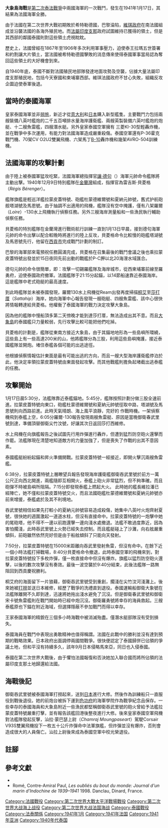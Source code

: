 {{Infobox Military Conflict
|conflict=大象島海戰
|partof= [[第二次泰法戰爭|第二次泰法戰爭]] （[[第二次世界大戰|第二次世界大戰]]）
|image=[[File:Battle_of_Koh_Chang_17_january_1941_(English_version).svg|300px]]
|caption= 戰鬥形勢圖
|date=在1941年1月16日~17日
|place=[[泰國灣|泰國灣]]
|result=[[維琪法國|維琪法國]]海軍大勝
|combatant1=[[File:Flag_of_Philippe_Pétain,_Chief_of_State_of_Vichy_France.gif|25px]] [[維琪法國|維琪法國]]
|combatant2= [[File:Flag_of_Thailand.svg|22px]] [[泰國|泰國]]  
|commander1=[[File:Flag_of_Philippe_Pétain,_Chief_of_State_of_Vichy_France.gif|25px]] 雷吉斯·貝菱格 (Régis Bérenger)
|commander2= [[File:Flag_of_Thailand.svg|22px]] 維拉潘{{KIA}}     
|strength1=1艘輕巡洋艦<br>2艘舊式炮艦<br>2艘炮艇
|strength2=2艘魚雷艇<br>1艘[[海防艦|海防艦]]
|casualties1=沒有任何<ref name = "G & H"/>
|casualties2=300人死亡<ref name="G & H">{{cite book |title=Face à la France, une victoire de Thaïs |last=Journoud |first=Pierre |publisher= |edition=8 |date=2012 |pages=72}}</ref><br>2艘魚雷艇沉沒<br>1艘海防艦重傷<!--ship heavily damaged-->
}}
{{Campaignbox Vichy France Military in World War II}}

'''大象島海戰'''是[[第二次泰法戰爭|第二次泰法戰爭]]中兩國海軍的一次戰鬥，發生在1941年1月17日，其結果為法國海軍全勝。	 

由于法國在第二次世界大戰初期敗於希特勒德國，巴黎淪陷，[[維琪政府|維琪政府]]在南法國組成並沿襲法國的各海外殖民地。而[[法屬印度支那|法屬印度支那]]政府試圖維持已獲得的領土，但是其西部的鄰國泰國則對這些領土虎視眈眈。

歷史上，法國曾經在1867年至1906年多次利用軍事壓力，迫使泰王拉瑪五世簽署和約割讓大片領土，當法國被希特勒德國擊敗的消息傳來使得泰國軍事當局認為奪回這些領土的大好機會到來。

自1940年底，泰國不斷對法國殖民地部隊發達地面攻勢及空襲，佔據大量法屬印度支那殖民地，包括今天寮國和柬埔寨西部。維琪法國政府不甘心失敗，組織反攻企圖迫使泰軍後退。

==當時的泰國海軍==
皇家泰國海軍並非[[弱旅|弱旅]]，新近才從[[意大利|意大利]]和[[日本|日本]]購入新型艦隻。主要戰鬥力包括兩艘裝備八英吋艦炮的二千五百噸排水量海岸護衛艦、兩艘英製裝備六英吋艦炮的炮艇、十二艘魚雷艦，四艘潛水艇。另外皇家泰國空軍擁有
三菱KI-30型輕轟炸機，並在戰爭中多次運用，有能力對法國海軍造成嚴重殺傷。泰國空軍還有P-36霍克戰鬥機、70架CV O2U2雙翼飛機、六架馬丁[[B-10|B-10]]轟炸機和幾架AVRO-504訓練機。

==法國海軍的攻擊計劃==
由于陸上被泰國軍猛攻吃緊，法國海軍總指揮官[[讓德句|讓·德句]]（{{lang-fr|Jean Deceaux}}）海軍元帥命令艦隊將主動出擊。1940年12月9日特別艦隊在[[金蘭灣|金蘭灣]]組成，指揮官為雷吉斯·貝菱格（''Régis Bérenger''）。

艦隊旗艦是輕巡洋艦拉蒙皮蓋特號、砲艦杜蒙德維爾號和夏納元帥號，舊式护航砲舰塔湖號及馬恩號。由于抽調不出適用的飛機，艦隊沒有空中掩護，僅有八架羅爾（''Loire''）-130水上飛機執行偵察任務。另外三艘海岸測量船和一些漁民執行輔助偵察任務。

貝菱格的特別艦隊在金蘭灣進行戰術航行訓練一直到1月13日早晨，接到德句海軍元帥的命令出擊以配合較晚時將進行的陸上反攻，貝菱格命令比較慢的砲艦塔湖號及馬恩號先行，他留在[[胡志明市|西貢市]]完成戰鬥計劃的制訂。

巴黎的海軍部來電預祝任務圓滿完成，貝菱格在召集最後的戰鬥會議之後也乘拉蒙皮蓋特號出發並於15日夜同先前出動的戰艦於P-C胛以北20海浬水域匯合。

德句元帥的命令很簡單，即：攻擊一切錫羅艦隊及海岸城市，從西柬埔寨前線至羅勇府，迫使泰國政府撤軍。法國艦隊于21:15分起錨，以14節船速靠近泰國海岸。這是艦隊中老式砲艇的最高速度。

到此時艦隊並未被泰國發現，羅爾130水上飛機從Ream出發再度掃描[[桐艾府|桐艾]]至[[莎打厝|莎打厝]]（''Sattahip''）海岸，她向海軍中心報告發現一艘砲艇、四艘魚雷艦、該中心很快將情報轉達給貝菱格。他權衡了泰國海軍的戰力決定攻擊大象島。

因為他的艦隊中慢船頂多第二天傍晚才能到達莎打厝，無法造成出其不意。而且[[大象島|大象島]]的泰國艦只力量較弱，先行攻擊比較可能把他們吃掉。

貝菱格的計劃是，艦隊從東南方接近大象島，由于其錨地地形為一些島嶼所環繞，這些島上有一些高達200米的山，他將艦隊分為三股，利用這些島嶼掩護，接近泰國艦隊並開炮。堵住泰艦各個可能的出逃途徑。

他根據偵察情報估計東面是最有可能出逃的方向，而且一艘大型海岸護衛艦停泊於此，他決定率領拉蒙皮蓋特號由東面發起攻擊。而其他戰艦則擔負起堵截出逃泰艦的任務。

==攻擊開始==
1月17日晨5:30分，法艦隊靠近泰艦錨地。5:45分，艦隊按照計劃分做三股全速前進。拉蒙皮蓋特號向東口，砲艦杜蒙德維爾號和夏納元帥號徑取中路，塔湖號及馬恩號則向西路前進。此時天氣晴朗、海上風平浪靜，完好的
作戰時機。一架偵察機飛到泰艦上空，6:05分羅爾-130報告發現兩艘魚雷艇、原因是當晚御衛春武里號到達，準備頂替御衛尖竹汶號，好讓其次日返回莎打西維修。

水上飛機在向旗艦報告之後試圖先行用炸彈進行轟炸，但遭到猛烈防空砲火還擊而作罷。法艦隊現在清楚地知道敵方的力量加強了，但是喪失了作戰的出其不意因素。

泰國艦艇紛紛起錨和昇火準備開戰。拉蒙皮蓋特號一經接近，即開火擊沉兩艘魚雷艦。

6:38分，拉蒙皮蓋特號上層瞭望兵報告發現海岸護衛艦御衛吞武里號於前方一萬公尺正向西北開進，兩艦隨即互相開火，泰艦上砲火非常猛烈，但不夠準確。而且砲彈不時被島嶼所阻隔。7:15分即發現泰艦上燃起大火。
此時她的艦長維拉潘已經陣亡，她不僅和拉蒙皮蓋特號交火，而且法國砲艦杜蒙德維爾號和夏納元帥號亦前來增援，泰艦處於及其不利境地。

吞武里號相信如果先打較小的夏納元帥號容易造成殺傷，她集中八英吋火炮齊射夏號，很快她的週圍激起一道道水柱，但沒有直接命中。拉蒙皮蓋特號的一炮擊中她的尾砲塔，他不得不一邊以前跑還擊一邊向淺水處撤退。法艦不敢過度靠近，因為害怕擱淺，此時吞武里號上火勢已經失去控制。而且艦艇碰上了沙灘，向右舷嚴重傾斜，前砲雖然依然完好但是由于船舷傾斜了只能向天發射。

7:50分，拉蒙皮蓋特號在15000米距離向吞武里發射魚雷，但沒有命中。在餘下近一個小時法艦打掃戰場，8:40分貝菱格命令撤退，此時泰國空軍的飛機來到，對拉蒙皮蓋特號投下多枚炸彈，僅一枚直接命中但沒有爆炸。旗艦以猛烈防空砲火還擊，以後的數次攻擊沒有奏效。最後一波空襲於9:40分結束，此後法艦隊一路無阻回到西貢慶祝勝利。

桐艾府的海面留下一片狼藉，御衛吞武里號受到重創，擱淺在尖竹汶河淺灘上。後來她被[[打撈|打撈]]並送日本維修，經歷了戰爭的洗禮直到退役。泰國運輸船御衛大象號在法艦隊離開不久即到達，迅速將她拖出淺水避免了沉沒。但是御衛春武里號和御衛宋卡號魚雷艦則在戰鬥開始時已經中炮沉沒。御衛羅勇號將幸存的海員救起。三艘泰艦原也下錨在附近海域，但選擇隱蔽不參加戰鬥而得以幸存。

王家泰國海軍的精銳在三個多小時海戰中被消滅殆盡。僅潛水艇部隊沒有受到損失。

泰國海員在戰鬥中表現出勇敢精神也值得稱謂。法國在此戰中的勝利並沒有達到預期的戰略效果。日本政府出面調停兩國間戰爭。很快便認定了泰國歸併已佔領的爭議土地，但和平沒有持續多久，該年9月日本侵略馬來亞，同日也入侵泰國。

泰國在第二次世界大戰後，由于懼怕法國報復和否決她加入聯合國而將所佔領的法屬印度支那土地歸還給法國。

==海戰後記==
御衛吞武里號被泰國海軍打撈起來，送到[[日本|日本]]進行大修。然後作為訓練船只一直服役到戰後退役。她的前炮台被拆下運到[[色功府|色功府]]的海軍學院作為戰爭紀念品保存。一些幸存的泰國海員和大象島附近一些漁民都堅稱御衛吞武里號的砲火曾給予法艦拉蒙皮蓋特號嚴重打擊，並有報告該艦回港後整夜進行大修。後來皇家泰國空軍飛機對法艦隊發起反擊，汕拉·蒙巴瑟上尉（''Chamraj Moungpaseart''）駕駛Corsair V93S雙翼飛機投下一枚五十公斤炸彈命中法軍旗艦，但炸彈並沒有爆炸，否則會造成很大的人員傷亡。汕拉上尉後來成為泰國空軍中校光榮退役。
==註腳==
{{reflist}}
==參考文獻==
* {{cite journal|last1=Guiglini|first1=Jean|year=1990 |title=A Resume of the Battle of Koh-Chang|journal=Warship International|volume=XXVII |issue=2 |pages=135–140 |issn=0043-0374|translator-last=Macpherson|translator-first=K. R.}}
* Romé, Contre-Amiral Paul, ''Les oubliés du bout du monde: Journal d'un marin d'Indochine de 1939–1941'' 1998. Danclau, Dinard, France.
[[Category:法國戰役|Category:法國戰役]]
[[Category:第二次世界大戰太平洋戰場戰役|Category:第二次世界大戰太平洋戰場戰役]]
[[Category:第二次世界大战海上战役|Category:第二次世界大战海上战役]]
[[Category:第二次世界大战法国海战|Category:第二次世界大战法国海战]]
[[Category:泰國戰役|Category:泰國戰役]]
[[Category:法泰關係|Category:法泰關係]]
[[Category:1941年1月|Category:1941年1月]]
[[Category:1941年法国|Category:1941年法国]]
[[Category:1941年亚洲|Category:1941年亚洲]]
[[Category:1940年代泰国|Category:1940年代泰国]]